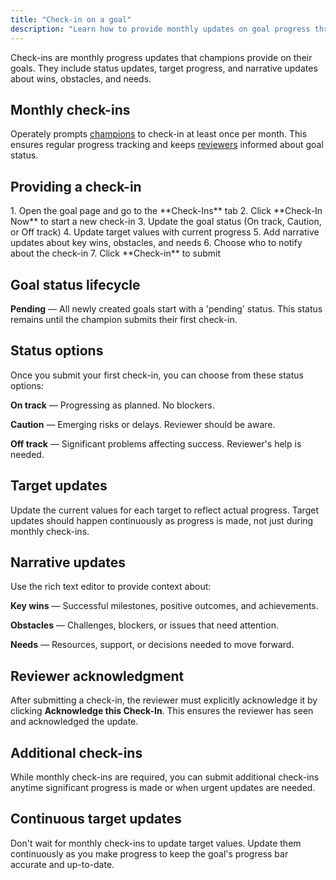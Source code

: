 ```yaml
---
title: "Check-in on a goal"
description: "Learn how to provide monthly updates on goal progress through Operately's check-in system."
---
```



<ImageEnhancer />

Check-ins are monthly progress updates that champions provide on their goals. They include status updates, target progress, and narrative updates about wins, obstacles, and needs.

## Monthly check-ins

Operately prompts [champions](/help/assign-goal-champion) to check-in at least once per month. This ensures regular progress tracking and keeps [reviewers](/help/assign-goal-reviewer) informed about goal status.

## Providing a check-in

<Steps>
1. Open the goal page and go to the **Check-Ins** tab
2. Click **Check-In Now** to start a new check-in
3. Update the goal status (On track, Caution, or Off track)
4. Update target values with current progress
5. Add narrative updates about key wins, obstacles, and needs
6. Choose who to notify about the check-in
7. Click **Check-in** to submit
</Steps>

## Goal status lifecycle

**Pending** — All newly created goals start with a 'pending' status. This status remains until the champion submits their first check-in.

## Status options

Once you submit your first check-in, you can choose from these status options:

**On track** — Progressing as planned. No blockers.

**Caution** — Emerging risks or delays. Reviewer should be aware.

**Off track** — Significant problems affecting success. Reviewer's help is needed.

## Target updates

Update the current values for each target to reflect actual progress. Target updates should happen continuously as progress is made, not just during monthly check-ins.

## Narrative updates

Use the rich text editor to provide context about:

**Key wins** — Successful milestones, positive outcomes, and achievements.

**Obstacles** — Challenges, blockers, or issues that need attention.

**Needs** — Resources, support, or decisions needed to move forward.

## Reviewer acknowledgment

After submitting a check-in, the reviewer must explicitly acknowledge it by clicking **Acknowledge this Check-In**. This ensures the reviewer has seen and acknowledged the update.

## Additional check-ins

While monthly check-ins are required, you can submit additional check-ins anytime significant progress is made or when urgent updates are needed.

## Continuous target updates

Don't wait for monthly check-ins to update target values. Update them continuously as you make progress to keep the goal's progress bar accurate and up-to-date. 